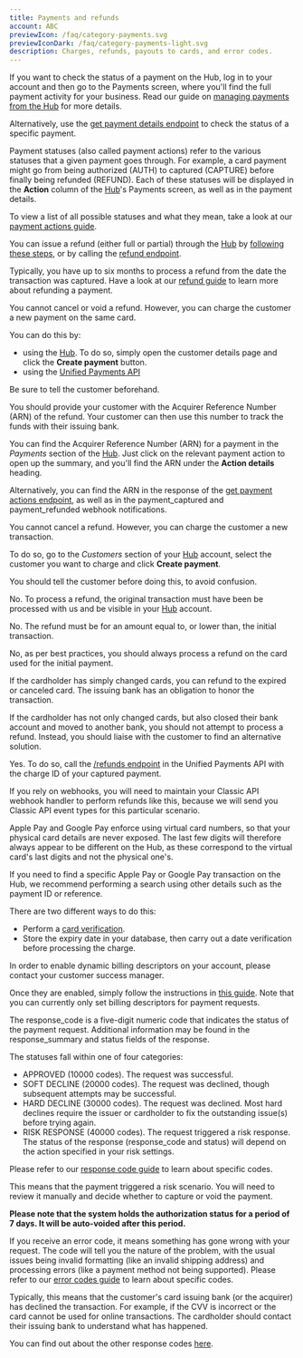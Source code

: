 ```yaml
---
title: Payments and refunds
account: ABC
previewIcon: /faq/category-payments.svg
previewIconDark: /faq/category-payments-light.svg
description: Charges, refunds, payouts to cards, and error codes.
---
```


<FAQItem title="How do I check the status of a payment?" popularity={21}>

If you want to check the status of a payment on the Hub, log in to your account and then go to the Payments screen, where you'll find the full payment activity for your business. Read our guide on [managing payments from the Hub](/the-hub/manage-hub-payments) for more details.

Alternatively, use the [get payment details endpoint](https://docs.checkout.com/payments/manage-payments/get-payment-details) to check the status of a specific payment.

</FAQItem>


<FAQItem title="What do the payment statuses in the Hub mean?" popularity={22}>

Payment statuses (also called payment actions) refer to the various statuses that a given payment goes through. For example, a card payment might go from being authorized (AUTH) to captured (CAPTURE) before finally being refunded (REFUND). Each of these statuses will be displayed in the **Action** column of the [Hub](https://hub.checkout.com/login)'s Payments screen, as well as in the payment details.

To view a list of all possible statuses and what they mean, take a look at our [payment actions guide](/the-hub/manage-hub-payments/about-payment-actions).

</FAQItem>

<FAQItem title="How do I issue a refund?" popularity={23}>

You can issue a refund (either full or partial) through the [Hub](https://hub.checkout.com/login) by [following these steps](https://docs.ckotech.co/the-hub/manage-payments#Managepayments-Capture,void,orrefundapayment), or by calling the [refund endpoint](/payments/manage-payments/refund-a-payment).

</FAQItem>

<FAQItem title="How long do I have to process a refund?" popularity={24}>

Typically, you have up to six months to process a refund from the date the transaction was captured. Have a look at our [refund guide](/payments/manage-payments/refund-a-payment) to learn more about refunding a payment.

</FAQItem>

<FAQItem title="Can I cancel or void a refund?" popularity={25}>

You cannot cancel or void a refund. However, you can charge the customer a new payment on the same card.

You can do this by:

- using the [Hub](https://hub.checkout.com/login). To do so, simply open the customer details page and click the **Create payment** button.
- using the [Unified Payments API](/payments/accept-payments/request-a-card-payment)

Be sure to tell the customer beforehand.

</FAQItem>

<FAQItem title="My customer hasn't received the refund I processed. What should I do?" popularity={26}>

You should provide your customer with the Acquirer Reference Number (ARN) of the refund. Your customer can then use this number to track the funds with their issuing bank.

</FAQItem>


<FAQItem title="Where can I find the Acquirer Reference Number (ARN)?" popularity={37}>

You can find the Acquirer Reference Number (ARN) for a payment in the _Payments_ section of the [Hub](https://hub.checkout.com/login). Just click on the relevant payment action to open up the summary, and you'll find the ARN under the **Action details** heading.

Alternatively, you can find the ARN in the response of the [get payment actions endpoint](/payments/manage-payments/get-payment-actions), as well as in the payment_captured and payment_refunded webhook notifications.

</FAQItem>

<FAQItem title="I accidentally processed a full refund instead of a partial one. What should I do?" popularity={28}>

You cannot cancel a refund. However, you can charge the customer a new transaction.

To do so, go to the _Customers_ section of your [Hub](https://hub.checkout.com/login) account, select the customer you want to charge and click **Create payment**.

You should tell the customer before doing this, to avoid confusion.

</FAQItem>

<FAQItem title="Can I process a refund for a card not processed on Checkout.com?" popularity={30}>

No. To process a refund, the original transaction must have been be processed with us and be visible in your [Hub](https://hub.checkout.com/login) account.

</FAQItem>

<FAQItem title="Can I process a refund for an amount larger than the initial transaction?" popularity={31}>

No. The refund must be for an amount equal to, or lower than, the initial transaction.

</FAQItem>

<FAQItem title="Can I process a refund on a different card than the one used for the initial payment?" popularity={32}>

No, as per best practices, you should always process a refund on the card used for the initial payment.

</FAQItem>

<FAQItem title="Can I issue a refund to an expired/canceled card or closed account?" popularity={33}>

If the cardholder has simply changed cards, you can refund to the expired or canceled card. The issuing bank has an obligation to honor the transaction.

If the cardholder has not only changed cards, but also closed their bank account and moved to another bank, you should not attempt to process a refund. Instead, you should liaise with the customer to find an alternative solution.

</FAQItem>

<FAQItem title="Can I perform refunds through the Unified Payments API on payments created using the Classic API?" popularity={34}>

Yes. To do so, call the [/refunds endpoint](/payments/manage-payments/refund-a-payment) in the Unified Payments API with the charge ID of your captured payment.

If you rely on webhooks, you will need to maintain your Classic API webhook handler to perform refunds like this, because we will send you Classic API event types for this particular scenario.

</FAQItem>

<FAQItem title="Why are Apple Pay and Google Pay card numbers different on the Hub?" popularity={35}>

Apple Pay and Google Pay enforce using virtual card numbers, so that your physical card details are never exposed. The last few digits will therefore always appear to be different on the Hub, as these correspond to the virtual card's last digits and not the physical one's.

If you need to find a specific Apple Pay or Google Pay transaction on the Hub, we recommend performing a search using other details such as the payment ID or reference.

</FAQItem>

<FAQItem title="How can I verify if a card linked to a source ID is expired?" popularity={36}>

There are two different ways to do this:

- Perform a [card verification](/risk-management/card-verification).
- Store the expiry date in your database, then carry out a date verification before processing the charge.

</FAQItem>

<FAQItem title="How do I set a dynamic billing descriptor?" popularity={36}>

In order to enable dynamic billing descriptors on your account, please contact your customer success manager.

Once they are enabled, simply follow the instructions in [this guide](/resources/dynamic-billing-descriptor). Note that you can currently only set billing descriptors for payment requests.

</FAQItem>

<FAQItem title="What does the response code of my transaction mean?" popularity={20}>

The response_code is a five-digit numeric code that indicates the status of the payment request. Additional information may be found in the response_summary and status fields of the response.

The statuses fall within one of four categories:

- APPROVED (10000 codes). The request was successful.
- SOFT DECLINE (20000 codes). The request was declined, though subsequent attempts may be successful.
- HARD DECLINE (30000 codes). The request was declined. Most hard declines require the issuer or cardholder to fix the outstanding issue(s) before trying again.
- RISK RESPONSE (40000 codes). The request triggered a risk response. The status of the response (response_code and status) will depend on the action specified in your risk settings.

Please refer to our [response code guide](/resources/codes/response-codes) to learn about specific codes.

</FAQItem>

<FAQItem title="What should I do when a payment’s status is: Authorization: Flagged?" popularity={16}>

This means that the payment triggered a risk scenario. You will need to review it manually and decide whether to capture or void the payment.

**Please note that the system holds the authorization status for a period of 7 days. It will be auto-voided after this period.**

</FAQItem>

<FAQItem title="What does the error code of my request mean?" popularity={12}>

If you receive an error code, it means something has gone wrong with your request. The code will tell you the nature of the problem, with the usual issues being invalid formatting (like an invalid shipping address) and processing errors (like a payment method not being supported). Please refer to our [error codes guide](/resources/codes/error-codes) to learn about specific codes.

</FAQItem>

<FAQItem title="What does the Do Not Honour (20005) response code mean?" popularity={37}>

Typically, this means that the customer's card issuing bank (or the acquirer) has declined the transaction. For example, if the CVV is incorrect or the card cannot be used for online transactions. The cardholder should contact their issuing bank to understand what has happened.

You can find out about the other response codes [here](/resources/codes/response-codes).

</FAQItem>

